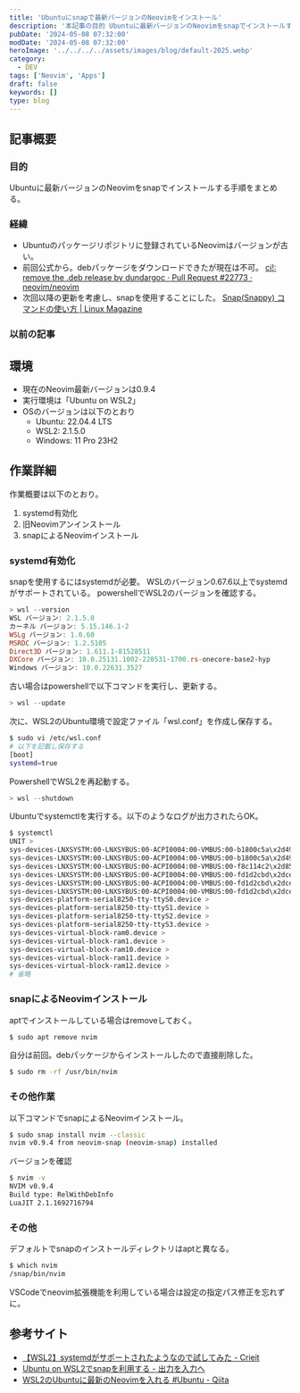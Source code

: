 ```yaml
---
title: 'Ubuntuにsnapで最新バージョンのNeovimをインストール'
description: '本記事の目的 Ubuntuに最新バージョンのNeovimをsnapでインストールする手順をまとめる。経緯 *Ubuntuのパッケージリポジトリに登録されているNeovimはバージョンが古い。 *前回公式から.debパッケージをダウンロードできたが現在は不可。 *次回以降の更新を考慮し、snapを使用することにした。'
pubDate: '2024-05-08 07:32:00'
modDate: '2024-05-08 07:32:00'
heroImage: '../../../../assets/images/blog/default-2025.webp'
category:
  - DEV
tags: ['Neovim', 'Apps']
draft: false
keywords: []
type: blog
---
```



## 記事概要

### 目的

Ubuntuに最新バージョンのNeovimをsnapでインストールする手順をまとめる。

### 経緯

- Ubuntuのパッケージリポジトリに登録されているNeovimはバージョンが古い。
- 前回公式から。debパッケージをダウンロードできたが現在は不可。
  [ci!: remove the .deb release by dundargoc · Pull Request #22773 · neovim/neovim](https://github.com/neovim/neovim/pull/22773)
- 次回以降の更新を考慮し、snapを使用することにした。
  [Snap(Snappy) コマンドの使い方 | Linux Magazine](https://mekou.com/linux-magazine/snapsnappy-%E3%82%B3%E3%83%9E%E3%83%B3%E3%83%89%E3%81%AE%E4%BD%BF%E3%81%84%E6%96%B9/)

### 以前の記事

<BlogCard
  title='最新バージョンのNeovimを.debパッケージからインストールする （Ubuntu + WSL2）'
  description='Neovimの最新バージョンを.debパッケージからインストールする手順をまとめる。'
  url='https://www.neputa-note.net/2023/11/blog-post/'
  domain='www.neputa-note.net'
/>

## 環境

- 現在のNeovim最新バージョンは0.9.4
- 実行環境は「Ubuntu on WSL2」
- OSのバージョンは以下のとおり
  - Ubuntu: 22.04.4 LTS
  - WSL2: 2.1.5.0
  - Windows: 11 Pro 23H2

## 作業詳細

作業概要は以下のとおり。

1.  systemd有効化
2.  旧Neovimアンインストール
3.  snapによるNeovimインストール

### systemd有効化

snapを使用するにはsystemdが必要。 WSLのバージョン0.67.6以上でsystemdがサポートされている。 powershellでWSL2のバージョンを確認する。

```powershell
> wsl --version
WSL バージョン: 2.1.5.0
カーネル バージョン: 5.15.146.1-2
WSLg バージョン: 1.0.60
MSRDC バージョン: 1.2.5105
Direct3D バージョン: 1.611.1-81528511
DXCore バージョン: 10.0.25131.1002-220531-1700.rs-onecore-base2-hyp
Windows バージョン: 10.0.22631.3527
```

古い場合はpowershellで以下コマンドを実行し、更新する。

```powershell
> wsl --update
```

次に、WSL2のUbuntu環境で設定ファイル「wsl.conf」を作成し保存する。

```bash
$ sudo vi /etc/wsl.conf
# 以下を記載し保存する
[boot]
systemd=true
```

PowershellでWSL2を再起動する。

```powershell
> wsl --shutdown
```

Ubuntuでsystemctlを実行する。以下のようなログが出力されたらOK。

```bash
$ systemctl
UNIT >
sys-devices-LNXSYSTM:00-LNXSYBUS:00-ACPI0004:00-VMBUS:00-b1800c5a\x2d49d5\x2d487d\x2d9e4a\x2da9c7dea2a810-pci49d5:00->
sys-devices-LNXSYSTM:00-LNXSYBUS:00-ACPI0004:00-VMBUS:00-b1800c5a\x2d49d5\x2d487d\x2d9e4a\x2da9c7dea2a810-pci49d5:00->
sys-devices-LNXSYSTM:00-LNXSYBUS:00-ACPI0004:00-VMBUS:00-f8c114c2\x2d8522\x2d4829\x2d889d\x2d534f69dc9266-net-eth0.de>
sys-devices-LNXSYSTM:00-LNXSYBUS:00-ACPI0004:00-VMBUS:00-fd1d2cbd\x2dce7c\x2d535c\x2d966b\x2deb5f811c95f0-host0-targe>
sys-devices-LNXSYSTM:00-LNXSYBUS:00-ACPI0004:00-VMBUS:00-fd1d2cbd\x2dce7c\x2d535c\x2d966b\x2deb5f811c95f0-host0-targe>
sys-devices-LNXSYSTM:00-LNXSYBUS:00-ACPI0004:00-VMBUS:00-fd1d2cbd\x2dce7c\x2d535c\x2d966b\x2deb5f811c95f0-host0-targe>
sys-devices-platform-serial8250-tty-ttyS0.device >
sys-devices-platform-serial8250-tty-ttyS1.device >
sys-devices-platform-serial8250-tty-ttyS2.device >
sys-devices-platform-serial8250-tty-ttyS3.device >
sys-devices-virtual-block-ram0.device >
sys-devices-virtual-block-ram1.device >
sys-devices-virtual-block-ram10.device >
sys-devices-virtual-block-ram11.device >
sys-devices-virtual-block-ram12.device >
# 省略
```

### snapによるNeovimインストール

aptでインストールしている場合はremoveしておく。

```bash
$ sudo apt remove nvim
```

自分は前回。debパッケージからインストールしたので直接削除した。

```bash
$ sudo rm -rf /usr/bin/nvim
```

### その他作業

以下コマンドでsnapによるNeovimインストール。

```bash
$ sudo snap install nvim --classic
nvim v0.9.4 from neovim-snap (neovim-snap) installed
```

バージョンを確認

```bash
$ nvim -v
NVIM v0.9.4
Build type: RelWithDebInfo
LuaJIT 2.1.1692716794
```

### その他

デフォルトでsnapのインストールディレクトリはaptと異なる。

```bash
$ which nvim
/snap/bin/nvim
```

VSCodeでneovim拡張機能を利用している場合は設定の指定パス修正を忘れずに。

## 参考サイト

- [【WSL2】systemdがサポートされたようなので試してみた - Crieit](https://crieit.net/posts/systemd-supported-in-wsl)
- [Ubuntu on WSL2でsnapを利用する - 出力を入力へ](https://thaim.hatenablog.jp/entry/2020/05/24/135855)
- [WSL2のUbuntuに最新のNeovimを入れる #Ubuntu - Qiita](https://qiita.com/lx-sasabo/items/123b95ada9a3a4813899)
